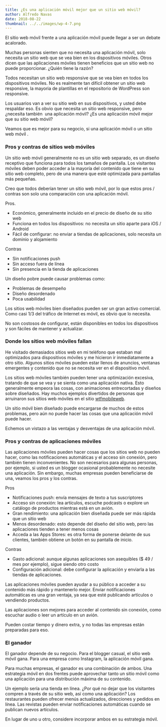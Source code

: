 ```yaml
---
title: ¿Es una aplicación móvil mejor que un sitio web móvil?
author: Alfredo Navas
date: 2018-08-22
thumbnail: ../../images/wp-4-7.png
---
```


El sitio web móvil frente a una aplicación móvil puede llegar a ser un debate acalorado.

Muchas personas sienten que no necesita una aplicación móvil, solo necesita un sitio web que se vea bien en los dispositivos móviles. Otros dicen que las aplicaciones móviles tienen beneficios que un sitio web no puede proporcionar. ¿Quién tiene la razón?

Todos necesitan un sitio web responsive que se vea bien en todos los dispositivos móviles. No es realmente tan difícil obtener un sitio web responsive, la mayoria de plantillas en el repositorio de WordPress son responsive.

Los usuarios van a ver su sitio web en sus dispositivos, y usted debe respaldar eso. Es obvio que necesita un sitio web responsive, pero ¿necesita también  una aplicación móvil? ¿Es una aplicación móvil mejor que su sitio web móvil?

Veamos que es mejor para su negocio, si una aplicación móvil o un sitio web móvil .

### Pros y contras de sitios web móviles

Un sitio web móvil generalmente no es un sitio web separado, es un diseño receptivo que funciona para todos los tamaños de pantalla. Los visitantes móviles deben poder acceder a la mayoría del contenido que tiene en su sitio web completo, pero de una manera que esté optimizada para pantallas más pequeñas.

Creo que todos deberían tener un sitio web móvil, por lo que estos pros / contras son solo una comparación con una aplicación móvil.

Pros.

- Económico, generalmente incluido en el precio de diseño de su sitio web
- Funciona en todos los dispositivos: no necesita un sitio aparte para iOS / Android
- Fácil de configurar: no enviar a tiendas de aplicaciones, solo necesita un dominio y alojamiento

Contras

- Sin notificaciones push
- Sin acceso fuera de línea
- Sin presencia en la tienda de aplicaciones

Un diseño pobre puede causar problemas como:

- Problemas de desempeño
- Diseño desordenado
- Poca usabilidad

Los sitios web móviles bien diseñados pueden ser un gran activo comercial. Como casi 1/3 del tráfico de Internet es móvil, es obvio que lo necesita.

No son costosos de configurar, están disponibles en todos los dispositivos y son fáciles de mantener y actualizar.

### Donde los sitios web móviles fallan

He visitado demasiados sitios web en mi teléfono que estaban mal optimizados para dispositivos móviles y me hicieron ir inmediatamente a otro sitio. Algunos sitios móviles pueden estar llenos de anuncios, ventanas emergentes y contenido que no se necesita ver en el dispositivo móvil.

Los sitios web móviles también pueden tener una optimización excesiva, tratando de que se vea y se sienta como una aplicación nativa. Esto generalmente empeora las cosas, con animaciones entrecortadas y diseños sobre diseñados. Hay muchos ejemplos divertidos de personas que arruinaron sus sitios web móviles en el sitio [wtfmobileweb](http://wtfmobileweb.com/).

Un sitio móvil bien diseñado puede encargarse de muchos de estos problemas, pero aún no puede hacer las cosas que una aplicación móvil puede hacer.

Echemos un vistazo a las ventajas y desventajas de una aplicación móvil.

### Pros y contras de aplicaciones móviles

Las aplicaciones móviles pueden hacer cosas que los sitios web no pueden hacer, como las notificaciones automáticas y el acceso sin conexión, pero también tienen inconvenientes. No son necesarios para algunas personas, por ejemplo, si usted es un blogger ocasional probablemente no necesite una aplicación. Sin embargo, muchas empresas pueden beneficiarse de una, veamos los pros y los contras.

Pros

- Notificaciones push: envía mensajes de texto a tus suscriptores
- Acceso sin conexión: lea artículos, escuche podcasts o explore un catálogo de productos mientras está en un avión.
- Gran rendimiento: una aplicación bien diseñada puede ser más rápida que un sitio web
- Menos desordenado: esto depende del diseño del sitio web, pero las aplicaciones tienden a tener menos cosas
- Acceda a las Apps Stores: es otra forma de ponerse delante de sus clientes, también obtiene un botón en su pantalla de inicio.

Contras

- Gasto adicional: aunque algunas aplicaciones son asequibles ($ 49 / mes por ejemplo), sigue siendo otro costo
- Configuración adicional: debe configurar la aplicación y enviarla a las tiendas de aplicaciones.

Las aplicaciones móviles pueden ayudar a su público a acceder a su contenido más rápido y mantenerlo mejor. Enviar notificaciones automáticas es una gran ventaja, ya sea que esté publicando artículos o vendiendo productos.

Las aplicaciones son mejores para acceder al contenido sin conexión, como escuchar audio o leer un artículo en un avión.

Pueden costar tiempo y dinero extra, y no todas las empresas están preparadas para eso.

### El ganador

El ganador depende de su negocio. Para el blogger casual, el sitio web móvil gana. Para una empresa como Instagram, la aplicación móvil gana.

Para muchas empresas, el ganador es una combinación de ambos. Una estrategia móvil en dos frentes puede aprovechar tanto un sitio móvil como una aplicación para una distribución máxima de su contenido.

Un ejemplo sería una tienda en línea. ¿Por qué no dejar que los visitantes compren a través de su sitio web, así como una aplicación? Los restaurantes pueden ofrecer menús actualizados, direcciones y pedidos en línea. Las revistas pueden enviar notificaciones automáticas cuando se publican nuevos artículos.

En lugar de uno u otro, considere incorporar ambos en su estrategia móvil.
